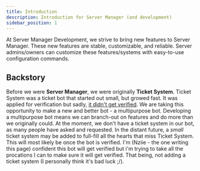 ```yaml
---
title: Introduction
description: Introduction for Server Manager (and development)
sidebar_position: 1
---
```


At Server Manager Development, we strive to bring new features to Server Manager. These new features are stable, customizable, and reliable. Server admins/owners can customize these features/systems with easy-to-use configuration commands.

## Backstory
Before we were **Server Manager**, we were originally **Ticket System**. Ticket System was a ticket bot that started out small, but growed fast. It was applied for verification but sadly, [it didn't get verified](https://servermanagerbot.ml/updates/rebranding-announcement). We are taking this opportunity to make a new and better bot - a multipurpose bot. 
Developing a multipurpose bot means we can branch-out on features and do more than we originally could. 
At the moment, we don't have a ticket system in our bot, as many people have asked and requested. In the distant future, a *small* ticket system may be added to full-fill all the hearts that miss Ticket System. This will most likely be once the bot is verified. I'm (Nziie - the one writing this page) confident this bot will get verified but i'm trying to take all the procations I can to make sure it will get verified. That being, not adding a ticket system (I personally think it's bad luck ;/).
